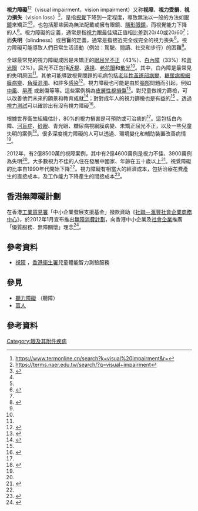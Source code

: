 {{medical}}
{{Infobox medical condition (new)
| name            = 视力障碍
| synonyms        = 視力受损、視力損失
| image           = Long cane.jpg
| image_size      = 120px
| caption         = [[白手杖|白手杖]]是[[失明|失明]]患者最常使用的工具，也是失明的国际标志。
| field           = [[眼科学|眼科学]]
| symptoms        = Decreased ability to [[visual_perception|see]]<ref name=WHODef/><ref name=CDC2011/>
| complications   = 
| onset           = 
| duration        = 
| causes          = 未矫正的[[眼屈光不正|眼屈光不正]]、[[白内障|白内障]]和[[青光眼|青光眼]]<ref name=WHO2014/>
| risks           = 
| diagnosis       = [[视力测试|视力测试]]<ref name=CDC2011/>
| differential    = 
| prevention      = 
| treatment       = {{link-en|视力复建|Vision rehabilitation}}、环境变化和辅助装置<ref name=CDC2011/>
| medication      = 
| prognosis       = 
| frequency       = 9.4亿 / 13% (2015)<ref name=GBD2015Pre>{{cite journal | vauthors = Vos T, Allen C, Arora M, Barber RM, Bhutta ZA, Brown A, etal | collaboration = GBD 2015 Disease and Injury Incidence and Prevalence Collaborators| title = Global, regional, and national incidence, prevalence, and years lived with disability for 310 diseases and injuries, 1990-2015: a systematic analysis for the Global Burden of Disease Study 2015 | journal = Lancet | volume = 388 | issue = 10053 | pages = 1545–1602 | date = October 2016 | pmid = 27733282 | pmc = 5055577 | doi = 10.1016/S0140-6736(16)31678-6 }}</ref>
| deaths          = 
}}
{{other uses|失明}}

'''視力障礙'''<ref>https://www.termonline.cn/search?k=visual%20impairment&r=</ref><ref>https://terms.naer.edu.tw/search/?q=visual+impairment</ref>（visual impairment，vision impairment）又称'''视障'''、'''視力受損'''、'''視力損失'''（vision loss）<ref>{{Cite book|author=行政院衛生署、國家衛生研究院|title=2020健康國民白皮書|publisher=中華民國政府出版品|date=2009-05-01|pages=169|ISBN=9789860185478|accessdate=2022-06-05|url=https://books.google.com.tw/books?id=anQmDwAAQBAJ&pg=PA169&lpg=PA169&dq=2020%E5%81%A5%E5%BA%B7%E5%9C%8B%E6%B0%91%E7%99%BD%E7%9A%AE%E6%9B%B8+%E8%A6%96%E5%8A%9B%E6%90%8D%E5%A4%B1+vision+loss&source=bl&ots=N5ZklqaVko&sig=ACfU3U2HNAMiKZLjjsN_C3XHm7sbfVFN6Q&hl=zh-TW&sa=X&ved=2ahUKEwjGxfWxopX4AhVDGKYKHcZDD6IQ6AF6BAgUEAM#v=onepage&q=2020健康國民白皮書%20vision%20loss}}</ref>，是指[[視覺|視覺]]下降到一定程度，導致無法以一般的方法如[[眼鏡|眼鏡]]來矯正<ref name=WHODef/><ref name=CDC2011/>，也包括那些因為無法配戴或擁有眼鏡、[[隱形眼鏡|隱形眼鏡]]，而視覺能力下降的人<ref name=WHODef>{{cite web|title=Change the Definition of Blindness|url=http://www.who.int/blindness/Change%20the%20Definition%20of%20Blindness.pdf?ua=1|website=World Health Organization|accessdate=23 May 2015|archive-date=2015-07-14|archive-url=https://web.archive.org/web/20150714233938/http://www.who.int/blindness/Change%20the%20Definition%20of%20Blindness.pdf?ua=1|dead-url=no}}</ref>。視力障礙的定義，通常是指[[視力|視力]]跟最佳矯正值相比差到20/40或20/60<ref name=Mab2006/>；而'''失明 '''（blindness）或'''目盲'''的定義，通常是指接近完全或完全的視力喪失<ref name=Mab2006>{{cite journal|last=Maberley|first=DA|author2=Hollands, H|author3=Chuo, J|author4=Tam, G|author5=Konkal, J|author6=Roesch, M|author7=Veselinovic, A|author8=Witzigmann, M|author9=Bassett, K|title=The prevalence of low vision and blindness in Canada.|journal=Eye (London, England)|date=March 2006|volume=20|issue=3|pages=341–6|pmid=15905873|doi=10.1038/sj.eye.6701879}}</ref>。視力障礙可能導致人們日常生活活動（例如：駕駛、閱讀、社交和步行）的困難<ref name=CDC2011/>。

全球最常見的視力障礙成因是未矯正的[[眼屈光不正|眼屈光不正]]（43%）、[[白內障|白內障]]（33%）和[[青光眼|青光眼]]（2%）。屈光不正包括[[近視|近視]]、[[遠視|遠視]]、[[老花眼|老花眼]]和[[散光|散光]]<ref name=WHO2014/>。其中，白內障是最常見的失明原因<ref name=WHO2014/>。其他可能導致視覺問題的毛病包括[[老年性黃斑部病變|老年性黃斑部病變]]、[[糖尿病視網膜病變|糖尿病視網膜病變]]、[[眼紅|角膜混濁]]、{{link-en|兒童失明|Childhood blindness}}和許多[[感染|感染]]<ref name=WHO2012Data>{{cite book|title=GLOBAL DATA ON VISUAL IMPAIRMENTS 2010|date=2012|publisher=WHO|page=6|url=http://www.who.int/blindness/GLOBALDATAFINALforweb.pdf?ua=1|access-date=2017-08-26|archive-date=2015-03-31|archive-url=https://web.archive.org/web/20150331221058/http://www.who.int/blindness/GLOBALDATAFINALforweb.pdf?ua=1|dead-url=no}}</ref>。視力障礙也可能是由於[[腦部|腦部]]問題而引起，例如[[中風|中風]]、[[早產|早產]] 或創傷等等。這些案例稱為[[皮層性視損傷|皮層性視損傷]]<ref name=Leh2012>{{cite journal|last1=Lehman|first1=SS|title=Cortical visual impairment in children: identification, evaluation and diagnosis.|journal=Current opinion in ophthalmology|date=September 2012|volume=23|issue=5|pages=384-7|pmid=22805225}}</ref>。對兒童做視力篩檢，可以改善他們未來的願景和教育成就<ref>{{cite journal|last1=Mathers|first1=M|last2=Keyes|first2=M|last3=Wright|first3=M|title=A review of the evidence on the effectiveness of children's vision screening.|url=https://archive.org/details/sim_child-care-health-and-development_2010-11_36_6/page/756|journal=Child: care, health and development|date=November 2010|volume=36|issue=6|pages=756-80|pmid=20645997}}</ref>；對對成年人的視力篩檢也是有益的<ref name=CDC2011/> 。透過[[視力測試|視力測試]]可以確診出有沒有視力障礙<ref name=CDC2011>{{cite web|title=Blindness and Vision Impairment|url=http://www.cdc.gov/healthcommunication/ToolsTemplates/EntertainmentEd/Tips/Blindness.html|accessdate=23 May 2015|date=February 8, 2011|archive-date=2015-04-29|archive-url=https://web.archive.org/web/20150429145832/http://www.cdc.gov/healthcommunication/toolstemplates/entertainmented/tips/blindness.html|dead-url=no}}</ref>。

根據世界衛生組織估計，80%的視力損害是可預防或可治癒的<ref name=WHO2014/>。這包括白內障、[[蟠尾絲蟲症|河盲症]]、[[沙眼|砂眼]]、青光眼、糖尿病視網膜病變、未矯正屈光不正，以及一些兒童失明的案例<ref name=WHO2015Cause>{{cite web|title=Causes of blindness and visual impairment|url=http://www.who.int/blindness/causes/en/|accessdate=23 May 2015|archive-url=https://web.archive.org/web/20150605165934/http://www.who.int/blindness/causes/en/|archive-date=2015-06-05|dead-url=yes}}</ref>。很多深度視力障礙的人可以透過{{link-en|視力復建|Vision rehabilitation}}、環境變化和輔助裝置改善病情<ref name=CDC2011/>。

2012年，有2億8500萬的視障案例，其中有2億4600萬例是視力不佳、3900萬例為失明<ref name=WHO2014/>。大多數視力不佳的人住在發展中國家、年齡在五十歲以上<ref name=WHO2014>{{cite web|title=Visual impairment and blindness  Fact Sheet N°282|url=http://www.who.int/mediacentre/factsheets/fs282/en/|accessdate=23 May 2015|date=August 2014|archive-date=2015-05-12|archive-url=https://web.archive.org/web/20150512062236/http://www.who.int/mediacentre/factsheets/fs282/en/|dead-url=no}}</ref>。視覺障礙的比率自1990年代開始下降<ref name=WHO2014/>。視力障礙有相當大的經濟成本，包括治療花費產生的直接成本，及工作能力下降產生的間接成本<ref>{{cite journal|last1=Rein|first1=DB|title=Vision problems are a leading source of modifiable health expenditures.|journal=Investigative ophthalmology & visual science|date=13 December 2013|volume=54|issue=14|pages=ORSF18-22|pmid=24335062}}</ref>。

==香港無障礙計劃==
{{main|無障消費計劃}}
在香港[[工業貿易署|工業貿易署]]「中小企業發展支援基金」撥款資助《[[社聯－滙豐社會企業商務中心|社聯－滙豐社會企業商務中心]]》，於2012年1月宣布推出[[無障消費計劃|無障消費計劃]]，向香港中小企業及[[社會企業|社會企業]]推廣「優質服務．無障關懷」理念<ref>{{cite web |language=zh-hk |url=http://paper.wenweipo.com/2012/01/10/HK1201100020.htm |title=無障消費調查：84%遇困難 |publisher=[[文汇报_(香港)|文匯報]] |date=2012-01-10 |accessdate=2012-03-06 |archive-date=2021-02-16 |archive-url=https://web.archive.org/web/20210216124706/http://paper.wenweipo.com/2012/01/10/HK1201100020.htm |dead-url=no }}</ref>。

==參考資料==
*[http://www.dhcas.gov.hk/sc_chi/health_pro/files/SeriesII_VisualImpairment_Chi.pdf 視障] {{Wayback|url=http://www.dhcas.gov.hk/sc_chi/health_pro/files/SeriesII_VisualImpairment_Chi.pdf |date=20210321121358 }}，[[香港衛生署|香港衛生署]]兒童體能智力測驗服務

==參見==
*[[聽力障礙|聽力障礙]] （聽障）
*[[盲人|盲人]]

==參考資料==
<div class="references-small">
<references />
</div>


[[Category:眼及其附件疾病|Category:眼及其附件疾病]]